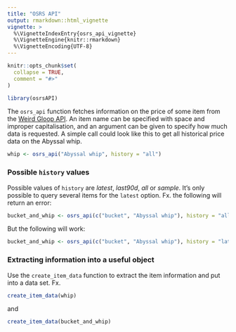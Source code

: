 ```yaml
---
title: "OSRS API"
output: rmarkdown::html_vignette
vignette: >
  %\VignetteIndexEntry{osrs_api_vignette}
  %\VignetteEngine{knitr::rmarkdown}
  %\VignetteEncoding{UTF-8}
---
```


```r
knitr::opts_chunk$set(
  collapse = TRUE,
  comment = "#>"
)
```

```r
library(osrsAPI)
```

The `osrs_api` function fetches information on the price of some item from the [Weird Gloop API](https://api.weirdgloop.org/). An item name can be specified with space and improper capitalisation, and an argument can be given to specify how much data is requested. A simple call could look like this to get all historical price data on the Abyssal whip.

```r
whip <- osrs_api("Abyssal whip", history = "all")
```

### Possible `history` values

Possible values of `history` are *latest*, *last90d*, *all* or *sample*. It's only possible to query several items for the `latest` option. Fx. the following will return an error:

```r
bucket_and_whip <- osrs_api(c("bucket", "Abyssal whip"), history = "all")
```

But the following will work:

```r
bucket_and_whip <- osrs_api(c("bucket", "Abyssal whip"), history = "latest")
```

### Extracting information into a useful object

Use the `create_item_data` function to extract the item information and put into a data set. Fx.

```r
create_item_data(whip)
```

and

```r
create_item_data(bucket_and_whip)
```
